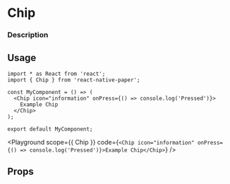 

# Chip

### Description

## Usage

```tsx
import * as React from 'react';
import { Chip } from 'react-native-paper';

const MyComponent = () => (
  <Chip icon="information" onPress={() => console.log('Pressed')}>
    Example Chip
  </Chip>
);

export default MyComponent;
```

<Playground
  scope={{ Chip }}
  code={`
<Chip icon="information" onPress={() => console.log('Pressed')}>Example Chip</Chip>
`}
/>

## Props
